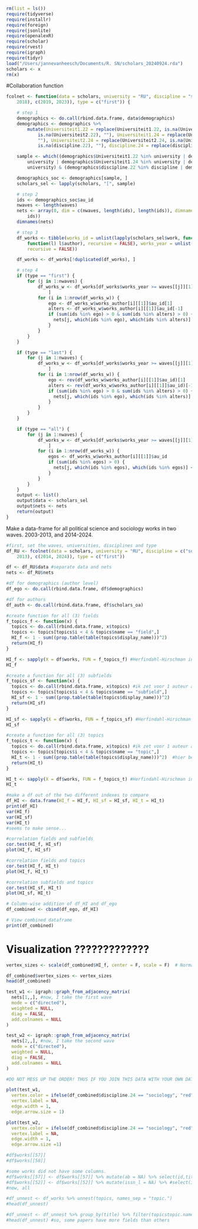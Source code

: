 ```r
rm(list = ls())
require(tidyverse)
require(installr)
require(foreign)
require(jsonlite)
require(openalexR)
require(scholar)
require(rvest)
require(igraph)
require(tidyr)
load("/Users/jannevanheesch/Documents/R. SN/scholars_20240924.rda")
scholars <- x
rm(x)
```

#Collaboration function
```r
fcolnet <- function(data = scholars, university = "RU", discipline = "sociology", waves = list(c(2015,
    2018), c(2019, 2023)), type = c("first")) {

    # step 1
    demographics <- do.call(rbind.data.frame, data$demographics)
    demographics <- demographics %>%
        mutate(Universiteit1.22 = replace(Universiteit1.22, is.na(Universiteit1.22), ""), Universiteit2.22 = replace(Universiteit2.22,
            is.na(Universiteit2.22), ""), Universiteit1.24 = replace(Universiteit1.24, is.na(Universiteit1.24),
            ""), Universiteit2.24 = replace(Universiteit2.24, is.na(Universiteit2.24), ""), discipline.22 = replace(discipline.22,
            is.na(discipline.22), ""), discipline.24 = replace(discipline.24, is.na(discipline.24), ""))

    sample <- which((demographics$Universiteit1.22 %in% university | demographics$Universiteit2.22 %in%
        university | demographics$Universiteit1.24 %in% university | demographics$Universiteit2.24 %in%
        university) & (demographics$discipline.22 %in% discipline | demographics$discipline.24 %in% discipline))

    demographics_soc <- demographics[sample, ]
    scholars_sel <- lapply(scholars, "[", sample)

    # step 2
    ids <- demographics_soc$au_id
    nwaves <- length(waves)
    nets <- array(0, dim = c(nwaves, length(ids), length(ids)), dimnames = list(wave = 1:nwaves, ids,
        ids))
    dimnames(nets)

    # step 3
    df_works <- tibble(works_id = unlist(lapply(scholars_sel$work, function(l) l$id)), works_author = unlist(lapply(scholars_sel$work,
        function(l) l$author), recursive = FALSE), works_year = unlist(lapply(scholars_sel$work, function(l) l$publication_year),
        recursive = FALSE))

    df_works <- df_works[!duplicated(df_works), ]

    # step 4
    if (type == "first") {
        for (j in 1:nwaves) {
            df_works_w <- df_works[df_works$works_year >= waves[[j]][1] & df_works$works_year <= waves[[j]][2],
                ]
            for (i in 1:nrow(df_works_w)) {
                ego <- df_works_w$works_author[i][[1]]$au_id[1]
                alters <- df_works_w$works_author[i][[1]]$au_id[-1]
                if (sum(ids %in% ego) > 0 & sum(ids %in% alters) > 0) {
                  nets[j, which(ids %in% ego), which(ids %in% alters)] <- 1
                }
            }
        }
    }

    if (type == "last") {
        for (j in 1:nwaves) {
            df_works_w <- df_works[df_works$works_year >= waves[[j]][1] & df_works$works_year <= waves[[j]][2],
                ]
            for (i in 1:nrow(df_works_w)) {
                ego <- rev(df_works_w$works_author[i][[1]]$au_id)[1]
                alters <- rev(df_works_w$works_author[i][[1]]$au_id)[-1]
                if (sum(ids %in% ego) > 0 & sum(ids %in% alters) > 0) {
                  nets[j, which(ids %in% ego), which(ids %in% alters)] <- 1
                }
            }
        }
    }

    if (type == "all") {
        for (j in 1:nwaves) {
            df_works_w <- df_works[df_works$works_year >= waves[[j]][1] & df_works$works_year <= waves[[j]][2],
                ]
            for (i in 1:nrow(df_works_w)) {
                egos <- df_works_w$works_author[i][[1]]$au_id
                if (sum(ids %in% egos) > 0) {
                  nets[j, which(ids %in% egos), which(ids %in% egos)] <- 1
                }
            }
        }
    }
    output <- list()
    output$data <- scholars_sel
    output$nets <- nets
    return(output)
}
```

Make a data-frame for all political science and sociology works in two waves. 2003-2013, and 2014-2024.
```r
#first, set the waves, universities, disciplines and type
df_RU <- fcolnet(data = scholars, university = "RU", discipline = c("sociology", "political science"), waves = list(c(2003,
    2013), c(2014, 2024)), type = c("first"))
```

 
```r
df <- df_RU$data #separate data and nets
nets <- df_RU$nets

#df for demographics (author level)
df_ego <- do.call(rbind.data.frame, df$demographics)

#df for authors
df_auth <- do.call(rbind.data.frame, df$scholars_oa)
```


```r
#create function for all (3) fields
f_topics_f <- function(x) {
  topics <- do.call(rbind.data.frame, x$topics) 
  topics <- topics[topics$i < 4 & topics$name == "field",] 
  HI_f <- 1 - sum((prop.table(table(topics$display_name)))^2) 
  return(HI_f)
}

HI_f <- sapply(X = df$works, FUN = f_topics_f) #Herfindahl-Hirschman index, measuring the distribution of subjects of a paper. Squaring the proportion of each discipline involved in the work.
HI_f
```


```r
#create a function for all (3) subfields
f_topics_sf <- function(x) {
  topics <- do.call(rbind.data.frame, x$topics) #ik zet voor 1 auteur alle topics onder elkaar
  topics <- topics[topics$i < 4 & topics$name == "subfield",] 
  HI_sf <- 1 - sum((prop.table(table(topics$display_name)))^2)  
  return(HI_sf)
}

HI_sf <- sapply(X = df$works, FUN = f_topics_sf) #Herfindahl-Hirschman index, measuring the distribution of subjects of a paper. Squaring the proportion of each discipline involved in the work.
HI_sf


```

```r
#create a function for all (3) topics
f_topics_t <- function(x) {
  topics <- do.call(rbind.data.frame, x$topics) #ik zet voor 1 auteur alle topics onder elkaar
  topics <- topics[topics$i < 4 & topics$name == "topic",] 
  HI_t <- 1 - sum((prop.table(table(topics$display_name)))^2)  #hier bereken ik de HI
  return(HI_t)
}

HI_t <- sapply(X = df$works, FUN = f_topics_t) #Herfindahl-Hirschman index, measuring the distribution of subjects of a paper. Squaring the proportion of each discipline involved in the work.
HI_t
```

```r
#make a df out of the two different indexes to compare
df_HI <- data.frame(HI_f = HI_f, HI_sf = HI_sf, HI_t = HI_t)
print(df_HI)
var(HI_f)
var(HI_sf)
var(HI_t)
#seems to make sense... 

#correlation fields and subfields
cor.test(HI_f, HI_sf)
plot(HI_f, HI_sf)

#correlation fields and topics
cor.test(HI_f, HI_t)
plot(HI_f, HI_t)

#correlation subfields and topics
cor.test(HI_sf, HI_t)
plot(HI_sf, HI_t)

```

```r
# Column-wise addition of df_HI and df_ego
df_combined <- cbind(df_ego, df_HI)

# View combined dataframe
print(df_combined)
```

# Visualization ?????????????
```r
vertex_sizes <- scale(df_combined$HI_f, center = F, scale = F)  # Normalize HI_f?????

df_combined$vertex_sizes <- vertex_sizes
head(df_combined)

test_w1 <- igraph::graph_from_adjacency_matrix(
  nets[1,,], #now, I take the first wave
  mode = c("directed"),
  weighted = NULL,
  diag = FALSE,
  add.colnames = NULL
)

test_w2 <- igraph::graph_from_adjacency_matrix(
  nets[2,,], #now, I take the second wave
  mode = c("directed"),
  weighted = NULL,
  diag = FALSE,
  add.colnames = NULL
)

#DO NOT MESS UP THE ORDER! THUS IF YOU JOIN THIS DATA WITH YOUR OWN DATA CHECK THAT ORDER REMAINED THE SAME!! 

plot(test_w1,
  vertex.color = ifelse(df_combined$discipline.24 == "sociology", "red", "blue"), #now, I can use actor attributes for plotting. 
  vertex.label = NA,
  edge.width = 1,
  edge.arrow.size = 1)

plot(test_w2,
  vertex.color = ifelse(df_combined$discipline.24 == "sociology", "red", "blue"), #now, I can use actor attributes for plotting. 
  vertex.label = NA,
  edge.width = 1,
  edge.arrow.size =1)
```







```r
#df$works[[57]]
#df$works[[58]]

#some works did not have some columns.
#df$works[[57]] <- df$works[[57]] %>% mutate(ab = NA) %>% select(id,title, #display_name, author, ab, everything()) 
#df$works[[52]] <- df$works[[52]] %>% mutate(issn_l = NA) %>% #select(id,title, display_name, author, publication_date, so, so_id, #host_organization, issn_l, everything()) 
#now, all 

#df_unnest <- df_works %>% unnest(topics, names_sep = "topic.")
#head(df_unnest)
```

```r
#df_unnest <- df_unnest %>% group_by(title) %>% filter(topicstopic.name == "field")
#head(df_unnest) #so, some papers have more fields than others
```
